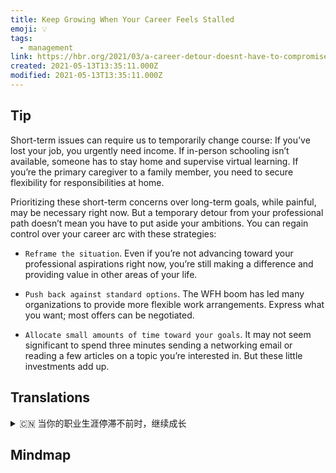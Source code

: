```yaml
---
title: Keep Growing When Your Career Feels Stalled
emoji: 💡
tags:
  - management
link: https://hbr.org/2021/03/a-career-detour-doesnt-have-to-compromise-your-long-term-goals?utm_medium=email&utm_source=newsletter_daily&utm_campaign=mtod_notactsubs
created: 2021-05-13T13:35:11.000Z
modified: 2021-05-13T13:35:11.000Z
---
```


## Tip

Short-term issues can require us to temporarily change course: If you’ve lost your job, you urgently need income. If in-person schooling isn’t available, someone has to stay home and supervise virtual learning. If you’re the primary caregiver to a family member, you need to secure flexibility for responsibilities at home.

Prioritizing these short-term concerns over long-term goals, while painful, may be necessary right now. But a temporary detour from your professional path doesn’t mean you have to put aside your ambitions. You can regain control over your career arc with these strategies:

- `Reframe the situation`. Even if you’re not advancing toward your professional aspirations right now, you’re still making a difference and providing value in other areas of your life.

- `Push back against standard options`. The WFH boom has led many organizations to provide more flexible work arrangements. Express what you want; most offers can be negotiated.

- `Allocate small amounts of time toward your goals`. It may not seem significant to spend three minutes sending a networking email or reading a few articles on a topic you’re interested in. But these little investments add up.

## Translations

<details>
   <summary>🇨🇳 当你的职业生涯停滞不前时，继续成长 </summary>

短期的问题可能会要求我们暂时改变方向：如果你失去了工作，你迫切需要收入。 如果不能进行面对面的学习，就必须有人呆在家里监督虚拟学习。 如果你是一个家庭成员的主要照顾者，你需要确保在家庭责任方面的灵活性。

优先考虑这些短期目标，虽然痛苦，但现在可能是必要的。 但是暂时偏离你的职业道路并不意味着你必须放弃你的雄心壮志。 你可以通过以下策略重新掌控你的职业生涯：

- 重新规划局势。 即使你现在还没有朝着你的职业抱负前进，你仍然在做出改变，在你生活的其他方面提供价值。
- 反对标准选项。在家工作的蓬勃发展导致许多组织提供更灵活的工作安排。表达你想要什么；大多数的报价可以协商。
- 为你的目标分配少量的时间。 花三分钟发一封关系网邮件或者读几篇关于你感兴趣的话题的文章似乎没什么意义。但是这些小投资加起来。

</details>

## Mindmap

